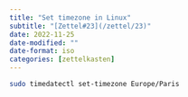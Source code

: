 ```yaml
---
title: "Set timezone in Linux"
subtitle: "[Zettel#23](/zettel/23)"
date: 2022-11-25
date-modified: ""
date-format: iso
categories: [zettelkasten]
---
```

```bash
sudo timedatectl set-timezone Europe/Paris
```
